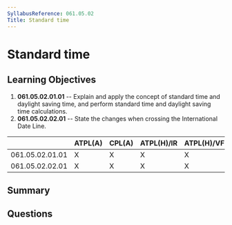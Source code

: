 ```yaml
---
SyllabusReference: 061.05.02
Title: Standard time
---
```


# Standard time

## Learning Objectives

1. **061.05.02.01.01** -- Explain and apply the concept of standard time and
   daylight saving time, and perform standard time and daylight saving time
   calculations.
2. **061.05.02.02.01** -- State the changes when crossing the International Date
   Line.

|                 | ATPL(A) | CPL(A) | ATPL(H)/IR | ATPL(H)/VFR | CPL(H) | IR  | CBIR(A) |
| --------------- | ------- | ------ | ---------- | ----------- | ------ | --- | ------- |
| 061.05.02.01.01 | X       | X      | X          | X           | X      |     |         |
| 061.05.02.02.01 | X       | X      | X          | X           | X      |     |         |

## Summary

## Questions
